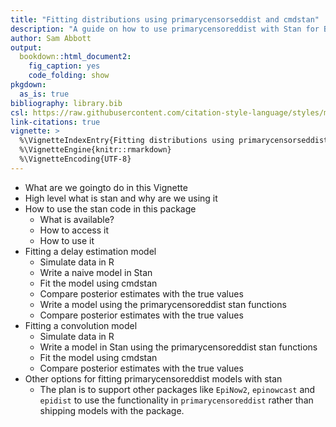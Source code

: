 ```yaml
---
title: "Fitting distributions using primarycensorseddist and cmdstan"
description: "A guide on how to use primarycensoreddist with Stan for Bayesian inference."
author: Sam Abbott
output:
  bookdown::html_document2:
    fig_caption: yes
    code_folding: show
pkgdown:
  as_is: true
bibliography: library.bib
csl: https://raw.githubusercontent.com/citation-style-language/styles/master/apa-numeric-superscript-brackets.csl
link-citations: true
vignette: >
  %\VignetteIndexEntry{Fitting distributions using primarycensorseddist and cmdstan}
  %\VignetteEngine{knitr::rmarkdown}
  %\VignetteEncoding{UTF-8}
---
```



* What are we goingto do in this Vignette
* High level what is stan and why are we using it
* How to use the stan code in this package
  * What is available?
  * How to access it
  * How to use it
* Fitting a delay estimation model
  * Simulate data in R
  * Write a naive model in Stan
  * Fit the model using cmdstan
  * Compare posterior estimates with the true values
  * Write a model using the primarycensoreddist stan functions
  * Compare posterior estimates with the true values
* Fitting a convolution model
  * Simulate data in R
  * Write a model in Stan using the primarycensoreddist stan functions
  * Fit the model using cmdstan
  * Compare posterior estimates with the true values
* Other options for fitting primarycensoreddist models with stan
  * The plan is to support other packages like `EpiNow2`, `epinowcast` and `epidist` to use the functionality in `primarycensoreddist` rather than shipping models with the package.
